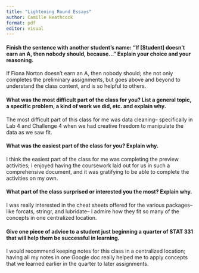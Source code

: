 ```yaml
---
title: "Lightening Round Essays"
author: Camille Heathcock
format: pdf
editor: visual
---
```


#### Finish the sentence with another student's name: "If \[Student\] doesn't earn an A, then nobody should, because..." Explain your choice and your reasoning.

If Fiona Norton doesn't earn an A, then nobody should; she not only completes the preliminary assignments, but goes above and beyond to understand the class content, and is so helpful to others.

#### What was the most difficult part of the class for you? List a general topic, a specific problem, a kind of work we did, etc. and explain why.

The most difficult part of this class for me was data cleaning-- specifically in Lab 4 and Challenge 4 when we had creative freedom to manipulate the data as we saw fit.

#### What was the easiest part of the class for you? Explain why.

I think the easiest part of the class for me was completing the preview activities; I enjoyed having the coursework laid out for us in such a comprehensive document, and it was gratifying to be able to complete the activities on my own. 

#### What part of the class surprised or interested you the most? Explain why.

I was really interested in the cheat sheets offered for the various packages-- like forcats, stringr, and lubridate-- I admire how they fit so many of the concepts in one centralized location. 

#### Give one piece of advice to a student just beginning a quarter of STAT 331 that will help them be successful in learning.

I would recommend keeping notes for this class in a centralized location; having all my notes in one Google doc really helped me to apply concepts that we learned earlier in the quarter to later assignments.

\
